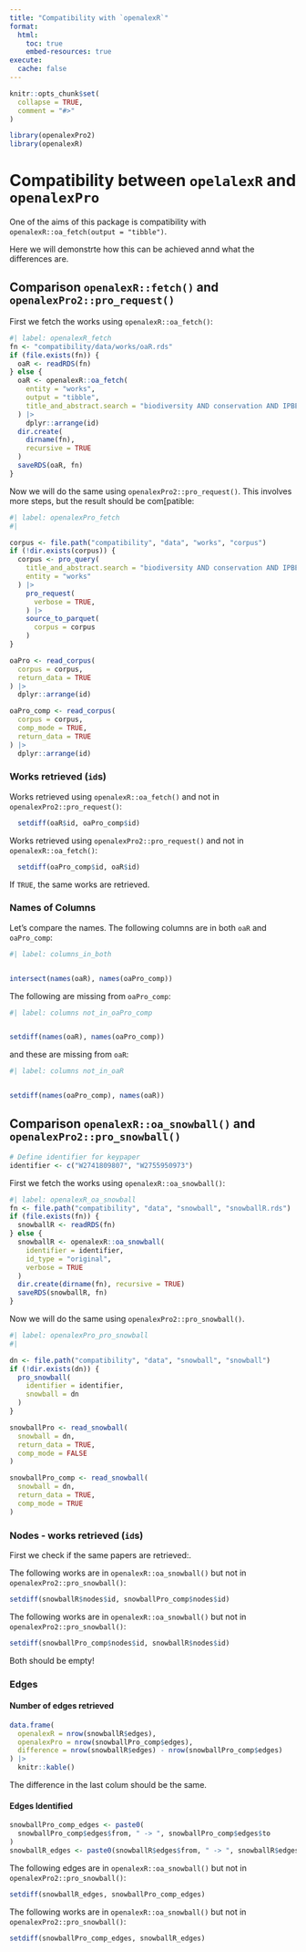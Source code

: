 ```yaml
---
title: "Compatibility with `openalexR`"
format: 
  html:
    toc: true
    embed-resources: true
execute: 
  cache: false
---
```


```r
knitr::opts_chunk$set(
  collapse = TRUE,
  comment = "#>"
)
```

```r
library(openalexPro2)
library(openalexR)
```

# Compatibility between `opelalexR` and `openalexPro`
One of the aims of this package is compatibility with `openalexR::oa_fetch(output = "tibble")`.

Here we will demonstrte how this can be achieved annd what the differences are. 


## Comparison `openalexR::fetch()` and `openalexPro2::pro_request()`

First we fetch the works using `openalexR::oa_fetch()`:

```r
#| label: openalexR_fetch
fn <- "compatibility/data/works/oaR.rds"
if (file.exists(fn)) {
  oaR <- readRDS(fn)
} else {
  oaR <- openalexR::oa_fetch(
    entity = "works",
    output = "tibble",
    title_and_abstract.search = "biodiversity AND conservation AND IPBES",
  ) |>
    dplyr::arrange(id)
  dir.create(
    dirname(fn),
    recursive = TRUE
  )
  saveRDS(oaR, fn)
}
```

Now we will do the same using `openalexPro2::pro_request()`. This involves more steps, but the result should be com[patible:

```r
#| label: openalexPro_fetch
#|

corpus <- file.path("compatibility", "data", "works", "corpus")
if (!dir.exists(corpus)) {
  corpus <- pro_query(
    title_and_abstract.search = "biodiversity AND conservation AND IPBES",
    entity = "works"
  ) |>
    pro_request(
      verbose = TRUE,
    ) |>
    source_to_parquet(
      corpus = corpus
    )
}

oaPro <- read_corpus(
  corpus = corpus,
  return_data = TRUE
) |>
  dplyr::arrange(id)

oaPro_comp <- read_corpus(
  corpus = corpus,
  comp_mode = TRUE,
  return_data = TRUE
) |>
  dplyr::arrange(id)
```

### Works retrieved (`id`s)

Works retrieved using `openalexR::oa_fetch()` and not in `openalexPro2::pro_request()`:

```r
  setdiff(oaR$id, oaPro_comp$id)
```

Works retrieved using  `openalexPro2::pro_request()` and not in `openalexR::oa_fetch()`:

```r
  setdiff(oaPro_comp$id, oaR$id)
```
If `TRUE`, the same works are retrieved.

### Names of Columns

Let's compare the names. The following columns are in both `oaR` and `oaPro_comp`:
```r
#| label: columns_in_both


intersect(names(oaR), names(oaPro_comp))
```

The following are missing from `oaPro_comp`:
```r
#| label: columns not_in_oaPro_comp


setdiff(names(oaR), names(oaPro_comp))
```

and these are missing from `oaR`:
```r
#| label: columns not_in_oaR


setdiff(names(oaPro_comp), names(oaR))
```


## Comparison `openalexR::oa_snowball()` and `openalexPro2::pro_snowball()`

```r

# Define identifier for keypaper
identifier <- c("W2741809807", "W2755950973")
```

First we fetch the works using `openalexR::oa_snowball()`:

```r
#| label: openalexR_oa_snowball
fn <- file.path("compatibility", "data", "snowball", "snowballR.rds")
if (file.exists(fn)) {
  snowballR <- readRDS(fn)
} else {
  snowballR <- openalexR::oa_snowball(
    identifier = identifier,
    id_type = "original",
    verbose = TRUE
  )
  dir.create(dirname(fn), recursive = TRUE)
  saveRDS(snowballR, fn)
}

```

Now we will do the same using `openalexPro2::pro_snowball()`.

```r
#| label: openalexPro_pro_snowball
#|

dn <- file.path("compatibility", "data", "snowball", "snowball")
if (!dir.exists(dn)) {
  pro_snowball(
    identifier = identifier,
    snowball = dn
  )
}

snowballPro <- read_snowball(
  snowball = dn,
  return_data = TRUE,
  comp_mode = FALSE
)

snowballPro_comp <- read_snowball(
  snowball = dn,
  return_data = TRUE,
  comp_mode = TRUE
)
```

### Nodes - works retrieved (`id`s)

First we check if the same papers are retrieved:.

The following works are in `openalexR::oa_snowball()` but not in `openalexPro2::pro_snowball()`:

```r

setdiff(snowballR$nodes$id, snowballPro_comp$nodes$id)
```

The following works are in `openalexR::oa_snowball()` but not in `openalexPro2::pro_snowball()`:

```r
setdiff(snowballPro_comp$nodes$id, snowballR$nodes$id)
```

Both should be empty!

### Edges

#### Number of edges retrieved

```r
data.frame(
  openalexR = nrow(snowballR$edges),
  openalexPro = nrow(snowballPro_comp$edges),
  difference = nrow(snowballR$edges) - nrow(snowballPro_comp$edges)
) |>
  knitr::kable()
```

The difference in the last colum should be the same.

####

#### Edges Identified

```r
snowballPro_comp_edges <- paste0(
  snowballPro_comp$edges$from, " -> ", snowballPro_comp$edges$to
)
snowballR_edges <- paste0(snowballR$edges$from, " -> ", snowballR$edges$to)
```

The following edges are in `openalexR::oa_snowball()` but not in `openalexPro2::pro_snowball()`:

```r

setdiff(snowballR_edges, snowballPro_comp_edges)
```

The following works are in `openalexR::oa_snowball()` but not in `openalexPro2::pro_snowball()`:

```r
setdiff(snowballPro_comp_edges, snowballR_edges)
```
